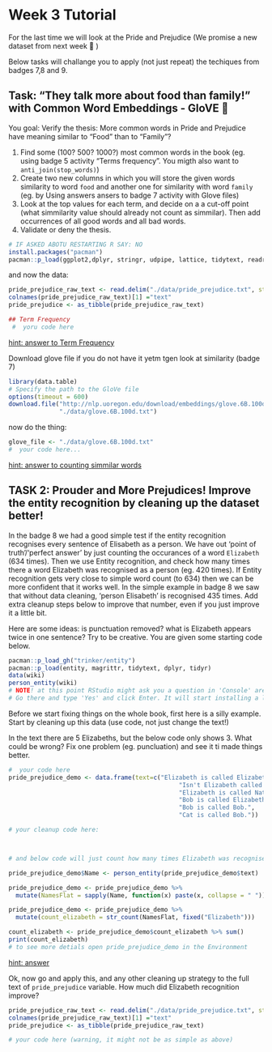 # Week 3 Tutorial

For the last time we will look at the Pride and Prejudice (We promise a new dataset from next week 🌟 )

Below tasks will challange you to apply (not just repeat) the techiques from badges 7,8 and 9.

## Task: "They talk more about food than family!" with Common Word Embeddings - GloVE 🧤


You goal: Verify the thesis: More common words in Pride and Prejudice have meaning similar to "Food" than to "Family"?

1. Find some (100? 500? 1000?) most common words in the book (eg. using badge 5 activity "Terms frequency". You migth also want to `anti_join(stop_words)`)
2. Create two new columns in which you will store the given words similarity to word `food` and another one for similarity with word `family` (eg. by Using answers ansers to badge 7 activity with Glove files)
3. Look at the top values for each term, and decide on a a cut-off point (what simmilarity value should already not count as simmilar). Then add occurrences of all good words and all bad words.
4. Validate or deny the thesis.


```r
# IF ASKED ABOTU RESTARTING R SAY: NO
install.packages("pacman")
pacman::p_load(ggplot2,dplyr, stringr, udpipe, lattice, tidytext, readr, SnowballC, textstem, syuzhet, igraph, tidyr,RColorBrewer,wordcloud)

```
and now the data:
```r
pride_prejudice_raw_text <- read.delim("./data/pride_prejudice.txt", stringsAsFactor = FALSE)
colnames(pride_prejudice_raw_text)[1] ="text" 
pride_prejudice <- as_tibble(pride_prejudice_raw_text) 
```

```r
## Term Frequency
 #  yoru code here
```
[hint: answer to Term Frequency](./hints/hint_9lab_1.Rmd)


Download glove file if you do not have it yetm tgen look at similarity (badge 7)

```r
library(data.table)
# Specify the path to the GloVe file
options(timeout = 600)
download.file("http://nlp.uoregon.edu/download/embeddings/glove.6B.100d.txt", 
              "./data/glove.6B.100d.txt") 
```

now do the thing:

```r
glove_file <- "./data/glove.6B.100d.txt"
#  your code here...


```

[hint: answer to counting simmilar words](./hints/hint_9lab_2.Rmd)


## TASK 2: Prouder and More Prejudices! Improve the entity recognition by cleaning up the dataset better!

In the badge 8 we had a good simple test if the entity recognition recognises every sentence of Elisabeth as a person. We have out 'point of truth'/'perfect answer' by just counting the occurances of a word `Elizabeth` (634 times). Then we use Entity recognition, and check how many times there a word Elizabeth was recognised as a person (eg. 420 times). If Entity recognition gets very close to simple word count (to 634) then we can be more confident that it works well. In the simple example in badge 8 we saw that without data cleaning, 'person Elisabeth' is recognised 435 times. Add extra cleanup steps below to improve that number, even if you just improve it a little bit.

Here are some ideas: is punctuation removed? what is Elizabeth appears twice in one sentence? Try to be creative. You are given some starting code below.

```r
pacman::p_load_gh("trinker/entity")
pacman::p_load(entity, magrittr, tidytext, dplyr, tidyr)
data(wiki)
person_entity(wiki)
# NOTE! at this point RStudio might ask you a question in 'Console' area at the bottom of your screen.
# Go there and type 'Yes' and click Enter. It will start installing a large-ish file (74.2 MB), which will take 2-3 minutes
```

Before we start fixing things on the whole book, first here is a silly example. Start by cleaning up this data (use code, not just change the text!)

In the text there are 5 Elizabeths, but the below code only shows 3. What could be wrong? Fix one problem (eg. puncluation) and see it ti made things better.

```r
#  your code here
pride_prejudice_demo <- data.frame(text=c("Elizabeth is called Elizabeth.", 
                                               "Isn't Elizabeth called Bob?", 
                                               "Elizabeth is called Natasha.", 
                                               "Bob is called Elizabeth.", 
                                               "Bob is called Bob.", 
                                               "Cat is called Bob."))

# your cleanup code here:



# and below code will just count how many times Elizabeth was recognised as person:

pride_prejudice_demo$Name <- person_entity(pride_prejudice_demo$text)

pride_prejudice_demo <- pride_prejudice_demo %>%
  mutate(NamesFlat = sapply(Name, function(x) paste(x, collapse = " ")))

pride_prejudice_demo <- pride_prejudice_demo %>%
  mutate(count_elizabeth = str_count(NamesFlat, fixed("Elizabeth")))

count_elizabeth <- pride_prejudice_demo$count_elizabeth %>% sum()
print(count_elizabeth)
# to see more detials open pride_prejudice_demo in the Environment
```

[hint: answer](./hints/hint_9lab_3.Rmd)

Ok, now go and apply this, and any other cleaning up strategy to the full text of `pride_prejudice` variable. How much did Elizabeth recognition improve?


```r
pride_prejudice_raw_text <- read.delim("./data/pride_prejudice.txt", stringsAsFactor = FALSE)
colnames(pride_prejudice_raw_text)[1] ="text" 
pride_prejudice <- as_tibble(pride_prejudice_raw_text) 

# your code here (warning, it might not be as simple as above)

```